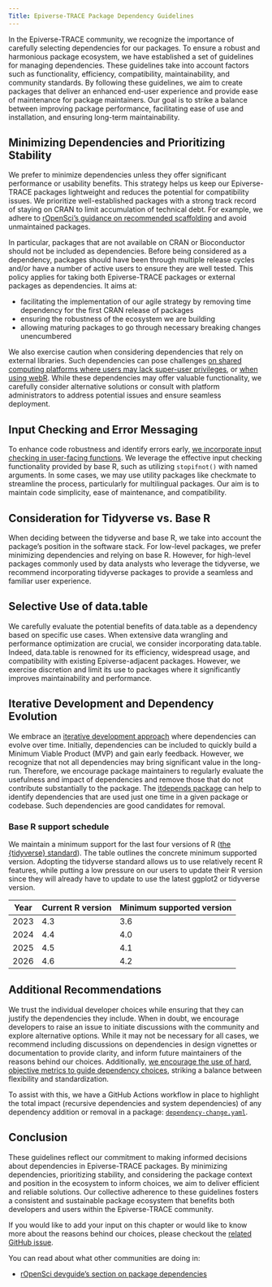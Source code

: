```yaml
---
Title: Epiverse-TRACE Package Dependency Guidelines
---
```


In the Epiverse-TRACE community, we recognize the importance of carefully selecting dependencies for our packages. To ensure a robust and harmonious package ecosystem, we have established a set of guidelines for managing dependencies. These guidelines take into account factors such as functionality, efficiency, compatibility, maintainability, and community standards. By following these guidelines, we aim to create packages that deliver an enhanced end-user experience and provide ease of maintenance for package maintainers. Our goal is to strike a balance between improving package performance, facilitating ease of use and installation, and ensuring long-term maintainability.

## Minimizing Dependencies and Prioritizing Stability

We prefer to minimize dependencies unless they offer significant performance or usability benefits. This strategy helps us keep our Epiverse-TRACE packages lightweight and reduces the potential for compatibility issues. We prioritize well-established packages with a strong track record of staying on CRAN to limit accumulation of technical debt. For example, we adhere to [rOpenSci's guidance on recommended scaffolding](https://devguide.ropensci.org/building.html#recommended-scaffolding) and avoid unmaintained packages.

In particular, packages that are not available on CRAN or Bioconductor should not be included as dependencies. Before being considered as a dependency, packages should have been through multiple release cycles and/or have a number of active users to ensure they are well tested.
This policy applies for taking both Epiverse-TRACE packages or external packages as dependencies.
It aims at:

- facilitating the implementation of our agile strategy by removing time dependency for the first CRAN release of packages
- ensuring the robustness of the ecosystem we are building
- allowing maturing packages to go through necessary breaking changes unencumbered

We also exercise caution when considering dependencies that rely on external libraries. Such dependencies can pose challenges [on shared computing platforms where users may lack super-user privileges](https://twitter.com/groundwalkergmb/status/1350336844022521857), or [when using webR](https://www.tidyverse.org/blog/2023/08/webr-0-2-0/#webassembly-system-libraries-for-r-packages). While these dependencies may offer valuable functionality, we carefully consider alternative solutions or consult with platform administrators to address potential issues and ensure seamless deployment.

## Input Checking and Error Messaging

To enhance code robustness and identify errors early, [we incorporate input checking in user-facing functions](https://blog.r-hub.io/2022/03/10/input-checking/). We leverage the effective input checking functionality provided by base R, such as utilizing `stopifnot()` with named arguments. In some cases, we may use utility packages like checkmate to streamline the process, particularly for multilingual packages. Our aim is to maintain code simplicity, ease of maintenance, and compatibility.

## Consideration for Tidyverse vs. Base R

When deciding between the tidyverse and base R, we take into account the package's position in the software stack. For low-level packages, we prefer minimizing dependencies and relying on base R. However, for high-level packages commonly used by data analysts who leverage the tidyverse, we recommend incorporating tidyverse packages to provide a seamless and familiar user experience.

## Selective Use of data.table

We carefully evaluate the potential benefits of data.table as a dependency based on specific use cases. When extensive data wrangling and performance optimization are crucial, we consider incorporating data.table. Indeed, data.table is renowned for its efficiency, widespread usage, and compatibility with existing Epiverse-adjacent packages. However, we exercise discretion and limit its use to packages where it significantly improves maintainability and performance.

## Iterative Development and Dependency Evolution

We embrace an [iterative development approach](principles.html#lean-and-agile-collaboration-framework) where dependencies can evolve over time. Initially, dependencies can be included to quickly build a Minimum Viable Product (MVP) and gain early feedback. However, we recognize that not all dependencies may bring significant value in the long-run. Therefore, we encourage package maintainers to regularly evaluate the usefulness and impact of dependencies and remove those that do not contribute substantially to the package. The [itdepends package](https://github.com/r-lib/itdepends) can help to identify dependencies that are used just one time in a given package or codebase. Such dependencies are good candidates for removal.

### Base R support schedule

We maintain a minimum support for the last four versions of R ([the {tidyverse} standard](https://www.tidyverse.org/blog/2019/04/r-version-support/)). The table outlines the concrete minimum supported version.
Adopting the tidyverse standard allows us to use relatively recent R features, while putting a low pressure on our users to update their R version since they will already have to update to use the latest ggplot2 or tidyverse version.

| Year | Current R version | Minimum supported version |
|------|-------------------|---------------------------|
| 2023 | 4.3               | 3.6                       |
| 2024 | 4.4               | 4.0                       |
| 2025 | 4.5               | 4.1                       |
| 2026 | 4.6               | 4.2                       |

## Additional Recommendations

We trust the individual developer choices while ensuring that they can justify the dependencies they include. When in doubt, we encourage developers to raise an issue to initiate discussions with the community and explore alternative options. While it may not be necessary for all cases, we recommend including discussions on dependencies in design vignettes or documentation to provide clarity, and inform future maintainers of the reasons behind our choices. Additionally, [we encourage the use of hard, objective metrics to guide dependency choices](https://www.tidyverse.org/blog/2019/05/itdepends/), striking a balance between flexibility and standardization.

To assist with this, we have a GitHub Actions workflow in place to highlight the total impact (recursive dependencies and system dependencies) of any dependency addition or removal in a package: [`dependency-change.yaml`](https://github.com/epiverse-trace/packagetemplate/blob/main/.github/workflows/dependency-change.yaml).

## Conclusion

These guidelines reflect our commitment to making informed decisions about dependencies in Epiverse-TRACE packages. By minimizing dependencies, prioritizing stability, and considering the package context and position in the ecosystem to inform choices, we aim to deliver efficient and reliable solutions. Our collective adherence to these guidelines fosters a consistent and sustainable package ecosystem that benefits both developers and users within the Epiverse-TRACE community.

::: {.callout-tip title="Continue the discussion"}

If you would like to add your input on this chapter or would like to know more about the reasons behind our choices, please checkout the [related GitHub issue](https://github.com/epiverse-trace/blueprints/issues/7).

:::

::: {.callout-tip title="Additional resources"}

You can read about what other communities are doing in:

- [rOpenSci devguide's section on package dependencies](https://devguide.ropensci.org/building.html#pkgdependencies)

:::
